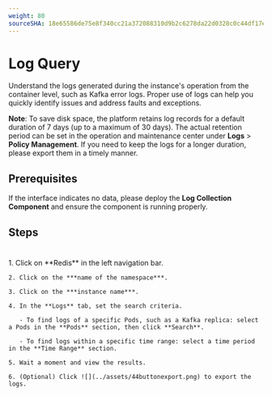 ```yaml
---
weight: 80
sourceSHA: 18e65586de75e8f340cc21a372088310d9b2c6278da22d0328c0c44df17e6896
---
```


# Log Query

Understand the logs generated during the instance's operation from the container level, such as Kafka error logs. Proper use of logs can help you quickly identify issues and address faults and exceptions.

**Note**: To save disk space, the platform retains log records for a default duration of 7 days (up to a maximum of 30 days). The actual retention period can be set in the operation and maintenance center under **Logs** > **Policy Management**. If you need to keep the logs for a longer duration, please export them in a timely manner.

## Prerequisites

If the interface indicates no data, please deploy the **Log Collection Component** and ensure the component is running properly.

## Steps

#

<Tabs>
  <Tab label="Web Console">
    1. Click on **Redis** in the left navigation bar.

    2. Click on the ***name of the namespace***.

    3. Click on the ***instance name***.

    4. In the **Logs** tab, set the search criteria.

       - To find logs of a specific Pods, such as a Kafka replica: select a Pods in the **Pods** section, then click **Search**.

       - To find logs within a specific time range: select a time period in the **Time Range** section.

    5. Wait a moment and view the results.

    6. (Optional) Click ![](../assets/44buttonexport.png) to export the logs.
  </Tab>
</Tabs>
